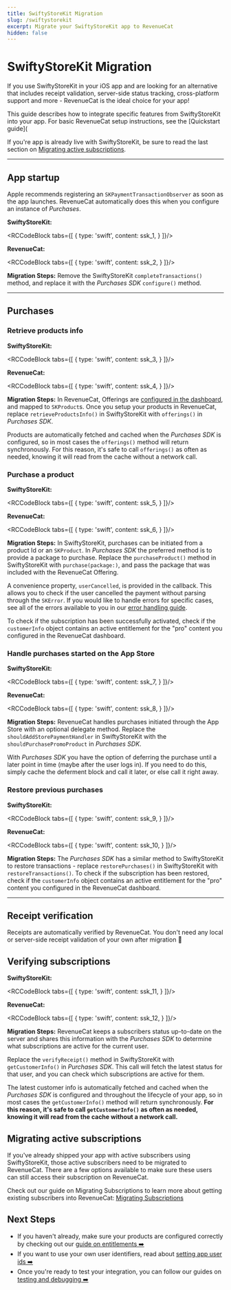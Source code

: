 ```yaml
---
title: SwiftyStoreKit Migration
slug: /swiftystorekit
excerpt: Migrate your SwiftyStoreKit app to RevenueCat
hidden: false
---
```


# SwiftyStoreKit Migration

If you use SwiftyStoreKit in your iOS app and are looking for an alternative that includes receipt validation, server-side status tracking, cross-platform support and more - RevenueCat is the ideal choice for your app!

This guide describes how to integrate specific features from SwiftyStoreKit into your app. For basic RevenueCat setup instructions, see the [Quickstart guide](

If you're app is already live with SwiftyStoreKit, be sure to read the last section on [Migrating active subscriptions](/swiftystorekit#section-migrating-active-subscriptions).

---

## App startup

Apple recommends registering an `SKPaymentTransactionObserver` as soon as the app launches. RevenueCat automatically does this when you configure an instance of _Purchases_.

**SwiftyStoreKit:**



<RCCodeBlock tabs={[
    {
        type: 'swift',
        content: ssk_1,
    }
]}/>

**RevenueCat:**


<RCCodeBlock tabs={[
    {
        type: 'swift',
        content: ssk_2,
    }
]}/>

**Migration Steps:**
Remove the SwiftyStoreKit `completeTransactions()` method, and replace it with the _Purchases SDK_ `configure()` method.

---

## Purchases

### Retrieve products info

**SwiftyStoreKit:**


<RCCodeBlock tabs={[
    {
        type: 'swift',
        content: ssk_3,
    }
]}/>

**RevenueCat:**


<RCCodeBlock tabs={[
    {
        type: 'swift',
        content: ssk_4,
    }
]}/>

**Migration Steps:**
In RevenueCat, Offerings are [configured in the dashboard](/entitlements), and mapped to `SKProduct`s. Once you setup your products in RevenueCat, replace `retrieveProductsInfo()` in SwiftyStoreKit with `offerings()` in _Purchases SDK_.

Products are automatically fetched and cached when the _Purchases SDK_ is configured, so in most cases the `offerings()` method will return synchronously. For this reason, it's safe to call `offerings()` as often as needed, knowing it will read from the cache without a network call.

### Purchase a product

**SwiftyStoreKit:**


<RCCodeBlock tabs={[
    {
        type: 'swift',
        content: ssk_5,
    }
]}/>

**RevenueCat:**


<RCCodeBlock tabs={[
    {
        type: 'swift',
        content: ssk_6,
    }
]}/>

**Migration Steps:**
In SwiftyStoreKit, purchases can be initiated from a product Id or an `SKProduct`. In _Purchases SDK_ the preferred method is to provide a package to purchase. Replace the `purchaseProduct()` method in SwiftyStoreKit with `purchase(package:)`, and pass the package that was included with the RevenueCat Offering.

A convenience property, `userCancelled`, is provided in the callback. This allows you to check if the user cancelled the payment without parsing through the `SKError`. If you would like to handle errors for specific cases, see all of the errors available to you in our [error handling guide](/errors).

To check if the subscription has been successfully activated, check if the `customerInfo` object contains an active entitlement for the "pro" content you configured in the RevenueCat dashboard.

### Handle purchases started on the App Store

**SwiftyStoreKit:**


<RCCodeBlock tabs={[
    {
        type: 'swift',
        content: ssk_7,
    }
]}/>

**RevenueCat:**


<RCCodeBlock tabs={[
    {
        type: 'swift',
        content: ssk_8,
    }
]}/>

**Migration Steps:**
RevenueCat handles purchases initiated through the App Store with an optional delegate method. Replace the `shouldAddStorePaymentHandler` in SwiftyStoreKit with the `shouldPurchasePromoProduct` in _Purchases SDK_.

With _Purchases SDK_ you have the option of deferring the purchase until a later point in time (maybe after the user logs in). If you need to do this, simply cache the deferment block and call it later, or else call it right away.

### Restore previous purchases

**SwiftyStoreKit:**


<RCCodeBlock tabs={[
    {
        type: 'swift',
        content: ssk_9,
    }
]}/>

**RevenueCat:**


<RCCodeBlock tabs={[
    {
        type: 'swift',
        content: ssk_10,
    }
]}/>

**Migration Steps:**
The _Purchases SDK_ has a similar method to SwiftyStoreKit to restore transactions - replace `restorePurchases()` in SwiftyStoreKit with `restoreTransactions()`. To check if the subscription has been restored, check if the `customerInfo` object contains an active entitlement for the "pro" content you configured in the RevenueCat dashboard.

---

## Receipt verification

Receipts are automatically verified by RevenueCat. You don't need any local or server-side receipt validation of your own after migration 🎉

## Verifying subscriptions

**SwiftyStoreKit:**


<RCCodeBlock tabs={[
    {
        type: 'swift',
        content: ssk_11,
    }
]}/>

**RevenueCat:**


<RCCodeBlock tabs={[
    {
        type: 'swift',
        content: ssk_12,
    }
]}/>

**Migration Steps:**
RevenueCat keeps a subscribers status up-to-date on the server and shares this information with the _Purchases SDK_ to determine what subscriptions are active for the current user.

Replace the `verifyReceipt()` method in SwiftyStoreKit with `getCustomerInfo()` in _Purchases SDK_. This call will fetch the latest status for that user, and you can check which subscriptions are active for them.

The latest customer info is automatically fetched and cached when the _Purchases SDK_ is configured and throughout the lifecycle of your app, so in most cases the `getCustomerInfo()` method will return synchronously. **For this reason, it's safe to call `getCustomerInfo()` as often as needed, knowing it will read from the cache without a network call.**

## Migrating active subscriptions

If you've already shipped your app with active subscribers using SwiftyStoreKit, those active subscribers need to be migrated to RevenueCat. There are a few options available to make sure these users can still access their subscription on RevenueCat.

Check out our guide on Migrating Subscriptions to learn more about getting existing subscribers into RevenueCat: [Migrating Subscriptions](/migrating-existing-subscriptions)

## Next Steps

- If you haven't already, make sure your products are configured correctly by checking out our [guide on entitlements ➡️](/entitlements)
- If you want to use your own user identifiers, read about [setting app user ids ➡️](/user-ids)
- Once you're ready to test your integration, you can follow our guides on [testing and debugging ➡️](/debugging)
